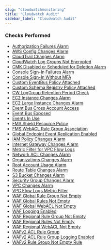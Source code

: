 ```yaml
---
slug: "cloudwatchmonitoring"
title: "Cloudwatch Audit"
sidebar_label: "Cloudwatch Audit"
---
```


### Checks Performed

- [Authorization Failures Alarm](cloudwatchmonitoring/rules/authorization_failures_alarm)
- [AWS Config Changes Alarm](cloudwatchmonitoring/rules/aws_config_changes_alarm)
- [CloudTrail Changes Alarm](cloudwatchmonitoring/rules/cloudtrail_changes_alarm)
- [CloudWatch Log Groups Not Encrypted](cloudwatchmonitoring/rules/cloudwatch_log_groups_not_encrypted)
- [CMK Disabled or Scheduled for Deletion Alarm](cloudwatchmonitoring/rules/cmk_disabled_or_scheduled_for_deletion_alarm)
- [Console Sign-In Failures Alarm](cloudwatchmonitoring/rules/console_sign_in_failures_alarm)
- [Console Sign-In Without MFA](cloudwatchmonitoring/rules/console_sign_in_without_mfa)
- [Custom EventBus Policy Attached](cloudwatchmonitoring/rules/custom_eventbus_policy_attached)
- [Custom Schema Registry Policy Attached](cloudwatchmonitoring/rules/custom_schema_registry_policy_attached)
- [CW LogGroup Retention Period Check](cloudwatchmonitoring/rules/cw_loggroup_retention_period_check)
- [EC2 Instance Changes Alarm](cloudwatchmonitoring/rules/ec2_instance_changes_alarm)
- [EC2 Large Instance Changes Alarm](cloudwatchmonitoring/rules/ec2_large_instance_changes_alarm)
- [Event Bus Cross Account Access](cloudwatchmonitoring/rules/event_bus_cross_account_access)
- [Event Bus Exposed](cloudwatchmonitoring/rules/event_bus_exposed)
- [Events In Use](cloudwatchmonitoring/rules/events_in_use)
- [FMS Shield Resource Policy](cloudwatchmonitoring/rules/fms_shield_resource_policy)
- [FMS WebACL Rule Group Association](cloudwatchmonitoring/rules/fms_webacl_rulegroup_association)
- [Global Endpoint Event Replication Enabled](cloudwatchmonitoring/rules/global_endpoint_event_replication_enabled)
- [IAM Policy Changes Alarm](cloudwatchmonitoring/rules/iam_policy_changes_alarm)
- [Internet Gateway Changes Alarm](cloudwatchmonitoring/rules/internet_gateway_changes_alarm)
- [Metric Filter for VPC Flow Logs](cloudwatchmonitoring/rules/metric_filter_for_vpc_flow_logs)
- [Network ACL Changes Alarm](cloudwatchmonitoring/rules/network_acl_changes_alarm)
- [Organizations Changes Alarm](cloudwatchmonitoring/rules/organizations_changes_alarm)
- [Root Account Usage Alarm](cloudwatchmonitoring/rules/root_account_usage_alarm)
- [Route Table Changes Alarm](cloudwatchmonitoring/rules/route_table_changes_alarm)
- [S3 Bucket Changes Alarm](cloudwatchmonitoring/rules/s3_bucket_changes_alarm)
- [Security Group Changes Alarm](cloudwatchmonitoring/rules/security_group_changes_alarm)
- [VPC Changes Alarm](cloudwatchmonitoring/rules/vpc_changes_alarm)
- [VPC Flow Logs Metric Filter](cloudwatchmonitoring/rules/vpc_flow_logs_metric_filter)
- [WAF Global Rule Group Not Empty](cloudwatchmonitoring/rules/waf_global_rulegroup_not_empty)
- [WAF Global Rules Not Empty](cloudwatchmonitoring/rules/waf_global_rules_not_empty)
- [WAF Global WebACL Not Empty](cloudwatchmonitoring/rules/waf_global_webacl_not_empty)
- [WAF Logging Enabled](cloudwatchmonitoring/rules/waf_logging_enabled)
- [WAF Regional Rule Group Not Empty](cloudwatchmonitoring/rules/waf_regional_rulegroup_not_empty)
- [WAF Regional Rules Not Empty](cloudwatchmonitoring/rules/waf_regional_rules_not_empty)
- [WAF Regional WebACL Not Empty](cloudwatchmonitoring/rules/waf_regional_webacl_not_empty)
- [WAFv2 ACL Rule Group](cloudwatchmonitoring/rules/wafv2_acl_rule_group)
- [WAFv2 ACL Rule Group Logging Enabled](cloudwatchmonitoring/rules/wafv2_acl_rule_group_logging_enabled)
- [WAFv2 Rule Group Not Empty Rule](cloudwatchmonitoring/rules/wafv2_rulegroup_not_empty_rule)
